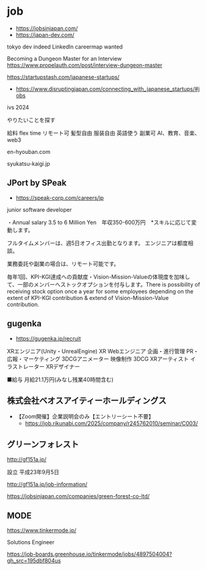 # job

- https://jobsinjapan.com/
- https://japan-dev.com/

tokyo dev
indeed 
LinkedIn 
careermap 
wanted 

Becoming a Dungeon Master for an Interview
https://www.propelauth.com/post/interview-dungeon-master

https://startupstash.com/japanese-startups/

- https://www.disruptingjapan.com/connecting_with_japanese_startups/#jobs

ivs 2024

やりたいことを探す

給料
flex time 
リモート可
髪型自由
服装自由
英語使う
副業可
AI、教育、音楽、web3


en-hyouban.com

syukatsu-kaigi.jp

## JPort by SPeak

- https://speak-corp.com/careers/jp

junior software developer 

 ・Annual salary 3.5 to 6 Million Yen　年収350-600万円　*スキルに応じて変動します。

フルタイムメンバーは、週5日オフィス出勤となります。 エンジニアは都度相談。

業務委託や副業の場合は、リモート可能です。

 毎年1回、KPI-KGI達成への貢献度・Vision-Mission-Valueの体現度を加味して、一部のメンバーへストックオプションを付与します。There is possibility of receiving stock option once a year for some employees depending on the extent of KPI-KGI contribution & extend of Vision-Mission-Value contribution.




## gugenka

- https://gugenka.jp/recruit

XRエンジニア(Unity・UnrealEngine)
XR Webエンジニア
企画・進行管理
PR・広報・マーケティング
3DCGアニメーター
映像制作
3DCG XRアーティスト
イラストレーター
XRデザイナー

■給与 月給21.1万円(みなし残業40時間含む)

## 株式会社ベオスアイティーホールディングス

- 【Zoom開催】企業説明会のみ【エントリーシート不要】
  - https://job.rikunabi.com/2025/company/r245762010/seminar/C003/


## グリーンフォレスト 

http://gf151a.jp/

設立	平成23年9月5日

http://gf151a.jp/job-information/

https://jobsinjapan.com/companies/green-forest-co-ltd/

## MODE

https://www.tinkermode.jp/

Solutions Engineer 

https://job-boards.greenhouse.io/tinkermode/jobs/4897504004?gh_src=195dbf804us